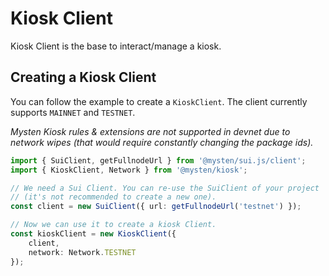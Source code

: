 # Kiosk Client

Kiosk Client is the base to interact/manage a kiosk.

## Creating a Kiosk Client

You can follow the example to create a `KioskClient`. The client currently supports `MAINNET` and `TESTNET`. 

*Mysten Kiosk rules & extensions are not supported in devnet due to network wipes (that would require constantly changing the package ids).*

```typescript
import { SuiClient, getFullnodeUrl } from '@mysten/sui.js/client';
import { KioskClient, Network } from '@mysten/kiosk';

// We need a Sui Client. You can re-use the SuiClient of your project
// (it's not recommended to create a new one). 
const client = new SuiClient({ url: getFullnodeUrl('testnet') });

// Now we can use it to create a kiosk Client.
const kioskClient = new KioskClient({
    client,
    network: Network.TESTNET
});
```
